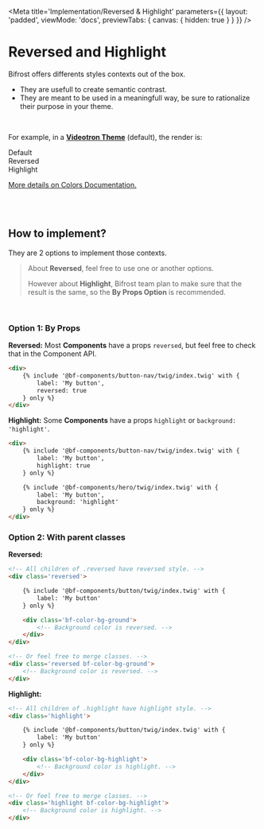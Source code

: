 
<Meta
    title='Implementation/Reversed & Highlight'
    parameters={{
        layout: 'padded',
        viewMode: 'docs',
        previewTabs: { canvas: { hidden: true } }
    }}
/>

# Reversed and Highlight

Bifrost offers differents styles contexts out of the box.
- They are usefull to create semantic contrast.
- They are meant to be used in a meaningfull way, be sure to rationalize their purpose in your theme.

<br/>

For example, in a [**Videotron Theme**](?path=/docs/implementation-theme--page) (default), the render is:

<div class='d-flex border bf-border-color-tertiary'>
    <div class='bf-color-bg-ground px-4 py-2' style={{ flex: 1 }}>
        Default
    </div>
    <div class='bf-color-bg-ground reversed px-4 py-2' style={{ flex: 1 }}>
        Reversed
    </div>
    <div class='bf-color-bg-highlight px-4 py-2' style={{ flex: 1 }}>
        Highlight
    </div>
</div>

[More details on Colors Documentation.](?path=/docs/styles-colors--page)

<br /><br />

## How to implement?
They are 2 options to implement those contexts.

> About **Reversed**, feel free to use one or another options.
>
> However about **Highlight**, Bifrost team plan to make sure that the result is the same, so the **By Props Option** is recommended.

<br/>

### Option 1: By Props

**Reversed:**
Most **Components** have a props `reversed`, but feel free to check that in the Component API.
```html
<div>
    {% include '@bf-components/button-nav/twig/index.twig' with {
        label: 'My button',
        reversed: true
    } only %}
</div>
```

**Highlight:**
Some **Components** have a props `highlight` or `background: 'highlight'`.
```html
<div>
    {% include '@bf-components/button-nav/twig/index.twig' with {
        label: 'My button',
        highlight: true
    } only %}

    {% include '@bf-components/hero/twig/index.twig' with {
        label: 'My button',
        background: 'highlight'
    } only %}
</div>
```

### Option 2: With parent classes

**Reversed:**
```html
<!-- All children of .reversed have reversed style. -->
<div class='reversed'>

    {% include '@bf-components/button/twig/index.twig' with {
        label: 'My button'
    } only %}

    <div class='bf-color-bg-ground'>
        <!-- Background color is reversed. -->
    </div>
</div>

<!-- Or feel free to merge classes. -->
<div class='reversed bf-color-bg-ground'>
    <!-- Background color is reversed. -->
</div>
```

**Highlight:**
```html
<!-- All children of .highlight have highlight style. -->
<div class='highlight'>

    {% include '@bf-components/button/twig/index.twig' with {
        label: 'My button'
    } only %}

    <div class='bf-color-bg-highlight'>
        <!-- Background color is highlight. -->
    </div>
</div>

<!-- Or feel free to merge classes. -->
<div class='highlight bf-color-bg-highlight'>
    <!-- Background color is highlight. -->
</div>
```